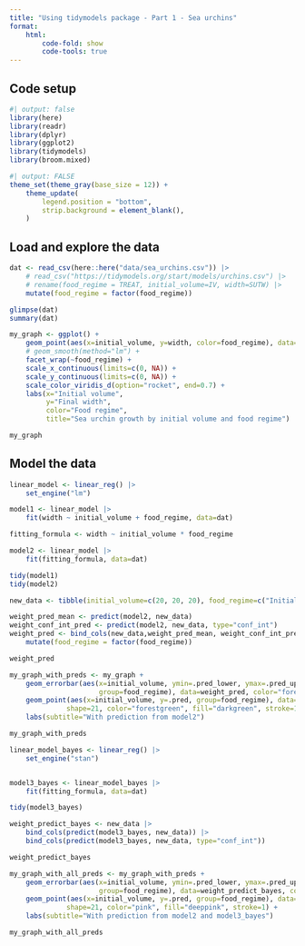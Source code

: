 ```yaml
---
title: "Using tidymodels package - Part 1 - Sea urchins"
format: 
    html:
        code-fold: show
        code-tools: true
---
```


## Code setup

```r
#| output: false
library(here)
library(readr)
library(dplyr)
library(ggplot2)
library(tidymodels)
library(broom.mixed)
```

```r
#| output: FALSE
theme_set(theme_gray(base_size = 12)) + 
    theme_update(
        legend.position = "bottom",
        strip.background = element_blank(),
    )
```

## Load and explore the data

```r
dat <- read_csv(here::here("data/sea_urchins.csv")) |>
    # read_csv("https://tidymodels.org/start/models/urchins.csv") |>
    # rename(food_regime = TREAT, initial_volume=IV, width=SUTW) |>
    mutate(food_regime = factor(food_regime))

glimpse(dat)
summary(dat)
```

```r
my_graph <- ggplot() +
    geom_point(aes(x=initial_volume, y=width, color=food_regime), data=dat) +
    # geom_smooth(method="lm") +
    facet_wrap(~food_regime) +
    scale_x_continuous(limits=c(0, NA)) +
    scale_y_continuous(limits=c(0, NA)) +
    scale_color_viridis_d(option="rocket", end=0.7) +
    labs(x="Initial volume",
         y="Final width",
         color="Food regime",
         title="Sea urchin growth by initial volume and food regime")

my_graph
```

## Model the data

```r
linear_model <- linear_reg() |>
    set_engine("lm")

model1 <- linear_model |>
    fit(width ~ initial_volume + food_regime, data=dat)

fitting_formula <- width ~ initial_volume * food_regime

model2 <- linear_model |>
    fit(fitting_formula, data=dat)

tidy(model1)
tidy(model2)
```

```r
new_data <- tibble(initial_volume=c(20, 20, 20), food_regime=c("Initial", "High", "Low"))

weight_pred_mean <- predict(model2, new_data)
weight_conf_int_pred <- predict(model2, new_data, type="conf_int")
weight_pred <- bind_cols(new_data,weight_pred_mean, weight_conf_int_pred) |>
    mutate(food_regime = factor(food_regime))

weight_pred
```

```r
my_graph_with_preds <- my_graph +
    geom_errorbar(aes(x=initial_volume, ymin=.pred_lower, ymax=.pred_upper,
                      group=food_regime), data=weight_pred, color="forestgreen", width=2) +
    geom_point(aes(x=initial_volume, y=.pred, group=food_regime), data=weight_pred, 
              shape=21, color="forestgreen", fill="darkgreen", stroke=1) +
    labs(subtitle="With prediction from model2")

my_graph_with_preds
```

```r
linear_model_bayes <- linear_reg() |>
    set_engine("stan")


model3_bayes <- linear_model_bayes |>
    fit(fitting_formula, data=dat)

tidy(model3_bayes)
```

```r
weight_predict_bayes <- new_data |>
    bind_cols(predict(model3_bayes, new_data)) |>
    bind_cols(predict(model3_bayes, new_data, type="conf_int"))

weight_predict_bayes
```

```r
my_graph_with_all_preds <- my_graph_with_preds +
    geom_errorbar(aes(x=initial_volume, ymin=.pred_lower, ymax=.pred_upper,
                      group=food_regime), data=weight_predict_bayes, color="deeppink", width=2) +
    geom_point(aes(x=initial_volume, y=.pred, group=food_regime), data=weight_predict_bayes, 
              shape=21, color="pink", fill="deeppink", stroke=1) +
    labs(subtitle="With prediction from model2 and model3_bayes")

my_graph_with_all_preds
```